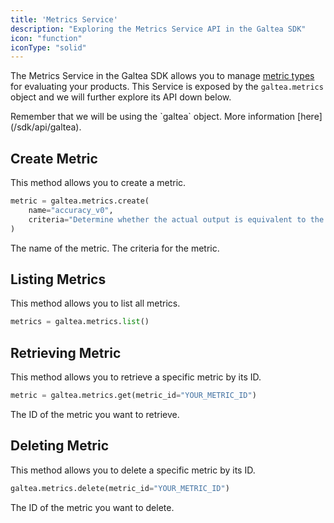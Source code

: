```yaml
---
title: 'Metrics Service'
description: "Exploring the Metrics Service API in the Galtea SDK"
icon: "function"
iconType: "solid"
---
```


The Metrics Service in the Galtea SDK allows you to manage [metric types](/concepts/metric-type) for evaluating your products.
This Service is exposed by the `galtea.metrics` object and we will further explore its API down below.

<Info>
  Remember that we will be using the `galtea` object. More information [here](/sdk/api/galtea).
</Info>

## Create Metric

This method allows you to create a metric.

```python
metric = galtea.metrics.create(
    name="accuracy_v0",
    criteria="Determine whether the actual output is equivalent to the expected output."
)
```

<ResponseField name="name" type="string" required>
  The name of the metric.
</ResponseField>

<ResponseField name="criteria" type="string" required>
  The criteria for the metric.
</ResponseField>

## Listing Metrics

This method allows you to list all metrics.

```python
metrics = galtea.metrics.list()
```

## Retrieving Metric

This method allows you to retrieve a specific metric by its ID.

```python
metric = galtea.metrics.get(metric_id="YOUR_METRIC_ID")
```

<ResponseField name="metric_id" type="string" required>
  The ID of the metric you want to retrieve.
</ResponseField>

## Deleting Metric

This method allows you to delete a specific metric by its ID.

```python
galtea.metrics.delete(metric_id="YOUR_METRIC_ID")
```

<ResponseField name="metric_id" type="string" required>
  The ID of the metric you want to delete.
</ResponseField>

